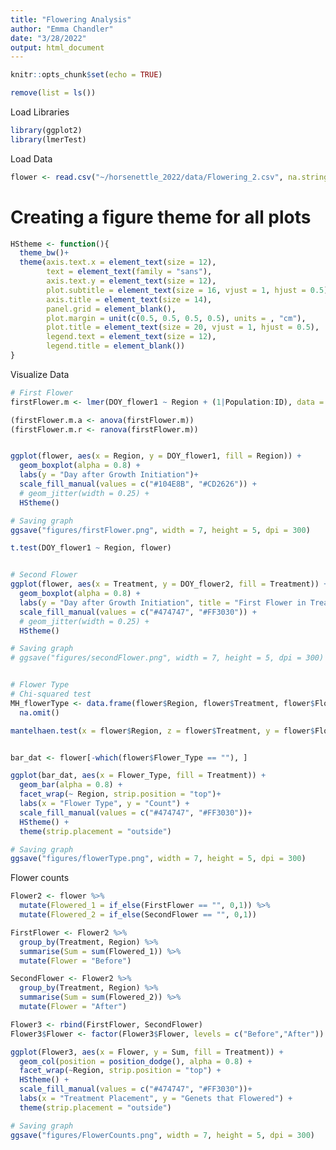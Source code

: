 ```yaml
---
title: "Flowering Analysis"
author: "Emma Chandler"
date: "3/28/2022"
output: html_document
---
```


```r
knitr::opts_chunk$set(echo = TRUE)
```

```r
remove(list = ls())
```

Load Libraries
```r
library(ggplot2)
library(lmerTest)

```

Load Data
```r
flower <- read.csv("~/horsenettle_2022/data/Flowering_2.csv", na.strings=c("", "NA"), header = TRUE)

```

# Creating a figure theme for all plots
```r
HStheme <- function(){            
  theme_bw()+                          
  theme(axis.text.x = element_text(size = 12), 
        text = element_text(family = "sans"), 
        axis.text.y = element_text(size = 12),
        plot.subtitle = element_text(size = 16, vjust = 1, hjust = 0.5),
        axis.title = element_text(size = 14),
        panel.grid = element_blank(),
        plot.margin = unit(c(0.5, 0.5, 0.5, 0.5), units = , "cm"),
        plot.title = element_text(size = 20, vjust = 1, hjust = 0.5),
        legend.text = element_text(size = 12),
        legend.title = element_blank())
}
```

Visualize Data
```r
# First Flower
firstFlower.m <- lmer(DOY_flower1 ~ Region + (1|Population:ID), data = flower)

(firstFlower.m.a <- anova(firstFlower.m))
(firstFlower.m.r <- ranova(firstFlower.m))


ggplot(flower, aes(x = Region, y = DOY_flower1, fill = Region)) +
  geom_boxplot(alpha = 0.8) +
  labs(y = "Day after Growth Initiation")+
  scale_fill_manual(values = c("#104E8B", "#CD2626")) +
  # geom_jitter(width = 0.25) +
  HStheme()

# Saving graph
ggsave("figures/firstFlower.png", width = 7, height = 5, dpi = 300)

t.test(DOY_flower1 ~ Region, flower)


# Second Flower
ggplot(flower, aes(x = Treatment, y = DOY_flower2, fill = Treatment)) +
  geom_boxplot(alpha = 0.8) +
  labs(y = "Day after Growth Initiation", title = "First Flower in Treatment")+
  scale_fill_manual(values = c("#474747", "#FF3030")) +
  # geom_jitter(width = 0.25) +
  HStheme()

# Saving graph
# ggsave("figures/secondFlower.png", width = 7, height = 5, dpi = 300)


# Flower Type
# Chi-squared test
MH_flowerType <- data.frame(flower$Region, flower$Treatment, flower$Flower_Type) %>% 
  na.omit()

mantelhaen.test(x = flower$Region, z = flower$Treatment, y = flower$Flower_Type, exact=FALSE)


bar_dat <- flower[-which(flower$Flower_Type == ""), ]

ggplot(bar_dat, aes(x = Flower_Type, fill = Treatment)) +
  geom_bar(alpha = 0.8) +
  facet_wrap(~ Region, strip.position = "top")+
  labs(x = "Flower Type", y = "Count") +
  scale_fill_manual(values = c("#474747", "#FF3030"))+
  HStheme() +
  theme(strip.placement = "outside")

# Saving graph
ggsave("figures/flowerType.png", width = 7, height = 5, dpi = 300)


```

Flower counts
```r

Flower2 <- flower %>%
  mutate(Flowered_1 = if_else(FirstFlower == "", 0,1)) %>% 
  mutate(Flowered_2 = if_else(SecondFlower == "", 0,1)) 

FirstFlower <- Flower2 %>% 
  group_by(Treatment, Region) %>% 
  summarise(Sum = sum(Flowered_1)) %>% 
  mutate(Flower = "Before")

SecondFlower <- Flower2 %>% 
  group_by(Treatment, Region) %>% 
  summarise(Sum = sum(Flowered_2)) %>% 
  mutate(Flower = "After") 

Flower3 <- rbind(FirstFlower, SecondFlower)
Flower3$Flower <- factor(Flower3$Flower, levels = c("Before","After"))

ggplot(Flower3, aes(x = Flower, y = Sum, fill = Treatment)) +
  geom_col(position = position_dodge(), alpha = 0.8) +
  facet_wrap(~Region, strip.position = "top") +
  HStheme() +
  scale_fill_manual(values = c("#474747", "#FF3030"))+
  labs(x = "Treatment Placement", y = "Genets that Flowered") +
  theme(strip.placement = "outside")

# Saving graph
ggsave("figures/FlowerCounts.png", width = 7, height = 5, dpi = 300)  

```

